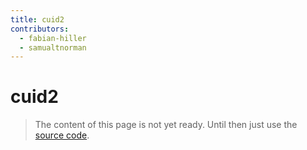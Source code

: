 ```yaml
---
title: cuid2
contributors:
  - fabian-hiller
  - samualtnorman
---
```


# cuid2

> The content of this page is not yet ready. Until then just use the [source code](https://github.com/fabian-hiller/valibot/blob/main/library/src/validations/cuid2/cuid2.ts).
